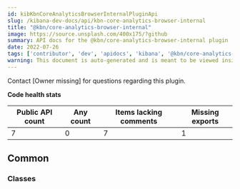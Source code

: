 ```yaml
---
id: kibKbnCoreAnalyticsBrowserInternalPluginApi
slug: /kibana-dev-docs/api/kbn-core-analytics-browser-internal
title: "@kbn/core-analytics-browser-internal"
image: https://source.unsplash.com/400x175/?github
summary: API docs for the @kbn/core-analytics-browser-internal plugin
date: 2022-07-26
tags: ['contributor', 'dev', 'apidocs', 'kibana', '@kbn/core-analytics-browser-internal']
warning: This document is auto-generated and is meant to be viewed inside our experimental, new docs system. Reach out in #docs-engineering for more info.
---
```




Contact [Owner missing] for questions regarding this plugin.

**Code health stats**

| Public API count  | Any count | Items lacking comments | Missing exports |
|-------------------|-----------|------------------------|-----------------|
| 7 | 0 | 7 | 1 |

## Common

### Classes
<DocDefinitionList data={kbnCoreAnalyticsBrowserInternalObj.common.classes}/>

